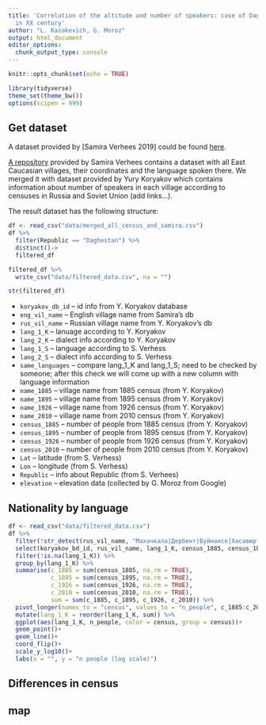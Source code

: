 ```yaml
---
title: 'Correlation of the altitude and number of speakers: case of Daghestan resettlement
  in XX century'
author: "L. Kazakevich, G. Moroz"
output: html_document
editor_options: 
  chunk_output_type: console
---
```


```r
knitr::opts_chunk$set(echo = TRUE)
```

```r
library(tidyverse)
theme_set(theme_bw())
options(scipen = 999)
```


## Get dataset

A dataset provided by [Samira Verhees 2019] could be found [here](https://github.com/sverhees/master_villages). 

[A repository](https://github.com/sverhees/master_villages) provided by Samira Verhees contains a dataset with all East Caucasian villages, their coordinates and the language spoken there. We merged it with dataset provided by Yury Koryakov which contains information about number of speakers in each village according to censuses in Russia and Soviet Union (add links...).

The result dataset has the following structure:

```r
df <- read_csv("data/merged_all_census_and_samira.csv")
df %>% 
  filter(Republic == "Daghestan") %>% 
  distinct()->
  filtered_df

filtered_df %>% 
  write_csv("data/filtered_data.csv", na = "")

str(filtered_df)
```

* `koryakov_db_id` -- id info from Y. Koryakov database
* `eng_vil_name` -- English village name from Samira's db
* `rus_vil_name` -- Russian village name from Y. Koryakov's db
* `lang_1_K` -- lanuage according to Y. Koryakov
* `lang_2_K` -- dialect info according to Y. Koryakov
* `lang_1_S` -- language according to S. Verhess
* `lang_2_S` -- dialect info according to S. Verhess
* `same_languages` -- compare  lang_1_K and lang_1_S; need to be checked by someone; after this check we will come up with a new column with language information
* `name_1885` -- village name from 1885 census (from Y. Koryakov)
* `name_1895` -- village name from 1895 census (from Y. Koryakov)
* `name_1926` -- village name from 1926 census (from Y. Koryakov)
* `name_2010` -- village name from 2010 census (from Y. Koryakov)
* `census_1885` -- number of people from 1885 census (from Y. Koryakov)
* `census_1895` -- number of people from 1895 census (from Y. Koryakov)
* `census_1926` -- number of people from 1926 census (from Y. Koryakov)
* `census_2010` -- number of people from 2010 census (from Y. Koryakov)
* `Lat` -- latitude (from S. Verhess)
* `Lon` -- longitude (from S. Verhess)
* `Republic` --  info about Republic (from S. Verhees)
* `elevation` -- elevation data (collected by G. Moroz from Google)

## Nationality by language

```r
df <- read_csv("data/filtered_data.csv")
df %>% 
  filter(!str_detect(rus_vil_name, "Махачкала|Дербент|Буйнакск|Хасавюрт|Каспийск|Избербаш|Кизляр|Кизилюрт|Дагестанские Огни|Южно-Сухокумск")) %>%  # remove big cities
  select(koryakov_bd_id, rus_vil_name, lang_1_K, census_1885, census_1895, census_1926, census_2010) %>% 
  filter(!is.na(lang_1_K)) %>% 
  group_by(lang_1_K) %>% 
  summarise(c_1885 = sum(census_1885, na.rm = TRUE),
            c_1895 = sum(census_1895, na.rm = TRUE),
            c_1926 = sum(census_1926, na.rm = TRUE),
            c_2010 = sum(census_2010, na.rm = TRUE),
            sum = sum(c_1885, c_1895, c_1926, c_2010)) %>% 
  pivot_longer(names_to = "census", values_to = "n_people", c_1885:c_2010) %>% 
  mutate(lang_1_K = reorder(lang_1_K, sum)) %>% 
  ggplot(aes(lang_1_K, n_people, color = census, group = census))+
  geom_point()+
  geom_line()+
  coord_flip()+
  scale_y_log10()+
  labs(x = "", y = "n people (log scale)")
```

## Differences in census

## map

